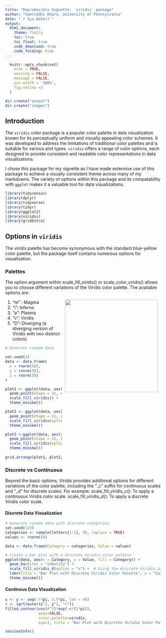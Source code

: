 ```yaml
---
title: "Reproducible Vignette: `viridis` package"
author: "Samriddhi Khare, University of Pennsylvania"
date: "`r Sys.Date()`"
output: 
  html_document:
    theme: flatly 
    toc: true
    toc_float: true
    code_download: true
    code_folding: hide
---
```


```r

  knitr::opts_chunk$set(
    echo = TRUE,
    warning = FALSE,
    message = FALSE,
    out.width = '100%',
    fig.retina =3
  )

```

```r

dir.create("output")
dir.create("images")

```

## Introduction

The `viridis` color package is a popular color palette in data visualization known for its perceptually uniform and visually appealing color schemes. It was developed to address the limitations of traditional color palettes and is suitable for various plot types. `viridis` offers a range of color options, each designed to provide consistent and readable color representations in data visualizations.

I chose this package for my vignette as I have made extensive use of this package to achieve a visually consistent theme across many of my markdowns. The variety of options within this package and its compatability with `ggplot` makes it a valuable tool for data visualizations. 

```r

library(tidycensus)
library(dplyr)
library(tidyverse)
library(tidyr)
library(ggplot2)
library(viridis)
library(gridExtra)

```

## Options in `viridis`

The viridis palette has become synonymous with the standard blue-yellow color palette, but the package itself contains numerous options for visualization. 


### Palettes

The option argument within scale_fill_viridis() or scale_color_viridis() allows you to choose different variations of the Viridis color palette. The available options are:

<img src="D:/Fall_2023/MUSA_comms/Reproducible_Vignette/images/download.png" width="300" align="right" style="display: inline; margin: 0 10px;"/>




1. "m" : Magma
2. "i": Inferno
3. "p": Plasma
4. "v": Viridis
5. "D": Diverging (a diverging version of Viridis with two distinct colors)

```r
# Generate random data

set.seed(1)
data <- data.frame(
  x = rnorm(50),  
  y = rnorm(50),  
  z = rnorm(50)   
)

plot1 <- ggplot(data, aes(x = x, y = y, fill = z)) +
  geom_point(shape = 21, size = 4, color = "transparent") +
  scale_fill_viridis() +  # Use default color palette
  theme_minimal()

plot2 <- ggplot(data, aes(x = x, y = y, fill = z)) +
  geom_point(shape = 21, size = 4, color = "transparent") +
  scale_fill_viridis(option = "magma") +  # Use Magma color palette
  theme_minimal()

plot3 <-ggplot(data, aes(x = x, y = y, fill = z)) +
  geom_point(shape = 21, size = 4, color = "transparent") +
  scale_fill_viridis(option = "turbo") +  # Use turbo color palette
  theme_minimal()
 
grid.arrange(plot1, plot2, plot3, ncol = 3)
```

### Discrete vs Continuous 

Beyond the basic options, Viridis provides additional options for different variations of the color palette, including the "_c" suffix for continuous scales and "_d" for discrete scales. For example:
scale_fill_viridis_c(): To apply a continuous Viridis color scale.
scale_fill_viridis_d(): To apply a discrete Viridis color scale.

#### Discrete Data Visualization

```r
# Generate random data with discrete categories
set.seed(123)
categories <- sample(letters[1:5], 50, replace = TRUE)
values <- rnorm(50)

data <- data.frame(Category = categories, Value = values)

# Create a bar plot with a discrete Viridis color palette
ggplot(data, aes(x = Category, y = Value, fill = Category)) +
  geom_bar(stat = "identity") +
  scale_fill_viridis_d(option = "v") +  # Using the discrete Viridis palette
  labs(title = "Bar Plot with Discrete Viridis Color Palette", x = "Category", y = "Value") +
  theme_minimal()
```

#### Continous Data Visualization


```r

x <- y <- seq(-7*pi, 3.5*pi, len = 40)
r <- sqrt(outer(x^2, y^2, "+"))
filled.contour(cos(r^2)*exp(-r/(2*pi)), 
               axes=FALSE,
               color.palette=viridis,
               asp=1, title = "Bar Plot with Discrete Viridis Color Palette")


```

```r
sessionInfo()
```

